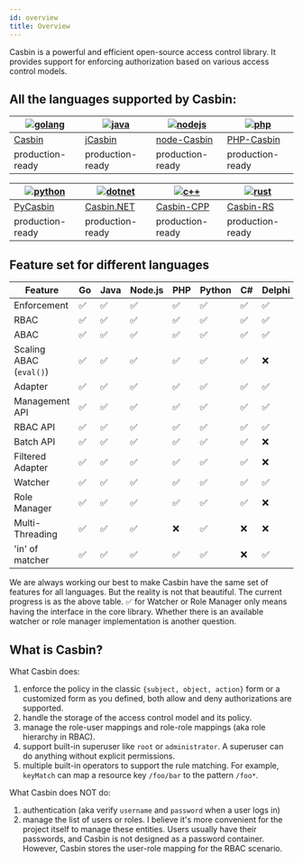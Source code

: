 ```yaml
---
id: overview
title: Overview
---
```


Casbin is a powerful and efficient open-source access control library. It provides support for enforcing authorization based on various access control models.

## All the languages supported by Casbin:

[![golang](https://casbin.org/img/langs/golang.png)](https://github.com/casbin/casbin) | [![java](https://casbin.org/img/langs/java.png)](https://github.com/casbin/jcasbin) | [![nodejs](https://casbin.org/img/langs/nodejs.png)](https://github.com/casbin/node-casbin) | [![php](https://casbin.org/img/langs/php.png)](https://github.com/php-casbin/php-casbin)
----|----|----|----
[Casbin](https://github.com/casbin/casbin) | [jCasbin](https://github.com/casbin/jcasbin) | [node-Casbin](https://github.com/casbin/node-casbin) | [PHP-Casbin](https://github.com/php-casbin/php-casbin)
production-ready | production-ready | production-ready | production-ready

[![python](https://casbin.org/img/langs/python.png)](https://github.com/casbin/pycasbin) | [![dotnet](https://casbin.org/img/langs/dotnet.png)](https://github.com/casbin/Casbin.NET) | [![c++](https://casbin.org/img/langs/cpp.png)](https://github.com/casbin/casbin-cpp) | [![rust](https://casbin.org/img/langs/rust.png)](https://github.com/casbin/casbin-rs)
----|----|----|----
[PyCasbin](https://github.com/casbin/pycasbin) | [Casbin.NET](https://github.com/casbin/Casbin.NET) | [Casbin-CPP](https://github.com/casbin/casbin-cpp) | [Casbin-RS](https://github.com/casbin/casbin-rs)
production-ready | production-ready | production-ready | production-ready

## Feature set for different languages

Feature | Go | Java | Node.js | PHP | Python | C# | Delphi | Rust | C++ | Lua |Dart | Elixir
----|----|----|----|----|----|----|----|----|---- | ---- | ---- | ---- 
Enforcement | ✅ | ✅ | ✅ | ✅ | ✅ | ✅ | ✅ | ✅ | ✅|✅|✅|✅
RBAC | ✅ | ✅ | ✅ | ✅ | ✅ | ✅ | ✅ | ✅ | ✅|✅|✅|✅
ABAC | ✅ | ✅ | ✅ | ✅ | ✅ | ✅ | ✅ | ✅ | ✅|✅|✅|✅
Scaling ABAC (`eval()`) | ✅ | ✅ | ✅ | ✅ | ✅ | ✅ | ❌ | ✅ | ✅|✅|✅|✅
Adapter | ✅ | ✅ | ✅ | ✅ | ✅ | ✅ | ✅ | ✅ | ✅|✅|✅|❌
Management API | ✅ | ✅ | ✅ | ✅ | ✅ | ✅ | ✅ | ✅ | ✅|✅|✅|✅
RBAC API | ✅ | ✅ | ✅ | ✅ | ✅ | ✅ | ✅ | ✅ | ✅|✅|✅|✅
Batch API | ✅ | ✅ | ✅ | ✅ | ✅ | ✅ | ❌ | ✅ | ✅|✅|❌|❌
Filtered Adapter | ✅ | ✅ | ✅ | ✅ | ✅ | ✅ | ❌ | ✅ | ✅|✅|❌|❌
Watcher | ✅ | ✅ | ✅ | ✅ | ✅ | ✅ | ✅ | ✅ | ✅|✅|❌|❌
Role Manager | ✅ | ✅ | ✅ | ✅ | ✅ | ✅ | ❌ | ✅ | ✅|✅|✅|❌
Multi-Threading | ✅ | ✅ | ✅ | ❌ | ✅ | ❌ | ❌ | ✅ | ❌|❌|❌|❌
'in' of matcher | ✅ | ✅ | ✅ | ✅ | ✅ | ❌ | ✅ | ❌ | ❌ | ❌ | ✅ | ✅

We are always working our best to make Casbin have the same set of features for all languages. But the reality is not that beautiful. The current progress is as the above table. ✅ for Watcher or Role Manager only means having the interface in the core library. Whether there is an available watcher or role manager implementation is another question.

## What is Casbin?

What Casbin does:

1. enforce the policy in the classic ``{subject, object, action}`` form or a customized form as you defined, both allow and deny authorizations are supported.
2. handle the storage of the access control model and its policy.
3. manage the role-user mappings and role-role mappings (aka role hierarchy in RBAC).
4. support built-in superuser like ``root`` or ``administrator``. A superuser can do anything without explicit permissions.
5. multiple built-in operators to support the rule matching. For example, ``keyMatch`` can map a resource key ``/foo/bar`` to the pattern ``/foo*``.

What Casbin does NOT do:

1. authentication (aka verify ``username`` and ``password`` when a user logs in)
2. manage the list of users or roles. I believe it's more convenient for the project itself to manage these entities. Users usually have their passwords, and Casbin is not designed as a password container. However, Casbin stores the user-role mapping for the RBAC scenario.
